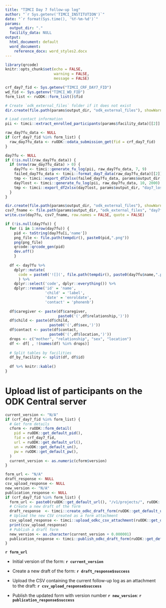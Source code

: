 ```yaml
---
title: "TIMCI Day 7 follow-up log"
author: "`r Sys.getenv('TIMCI_INSTITUTION')`"
date: "`r format(Sys.time(), '%Y-%m-%d')`"
params:
  output_dir: "."
  facility_data: NULL
output:
  html_document: default
  word_document:
    reference_docx: word_styles2.docx
---
```


```r
library(qrcode)
knitr::opts_chunk$set(echo = FALSE,
                      warning = FALSE,
                      message = FALSE)
```

```r
crf_day7_fid <- Sys.getenv("TIMCI_CRF_DAY7_FID")
wd_fid <- Sys.getenv("TIMCI_WD_FID")
form_list <- ruODK::form_list()$fid
```

```r
# Create `odk_external_files` folder if it does not exist
dir.create(file.path(params$output_dir, "odk_external_files"), showWarnings = FALSE)

# Load contact information
pii <- timci::extract_enrolled_participants(params$facility_data)[[2]]

raw_day7fu_data <- NULL
if (crf_day7_fid %in% form_list) {
  raw_day7fu_data <- ruODK::odata_submission_get(fid = crf_day7_fid)
}
```

```r
day7fu <- NULL
if (!is.null(raw_day7fu_data)) {
  if (nrow(raw_day7fu_data) > 0) {
    day7fu <- timci::generate_fu_log(pii, raw_day7fu_data, 7, 9)
    failed_day7fu_data <- timci::format_day7_data(raw_day7fu_data)[[2]]
    tmp <- timci::export_df2xlsx(failed_day7fu_data, params$output_dir, "day7_unsuccessful_calls")
    day7lost <- timci::generate_fu_log(pii, raw_day7fu_data, 10, 2000)
    tmp <- timci::export_df2xlsx(day7lost, params$output_dir, "day7_lost_to_followup")
  }
}
```

```r
dir.create(file.path(params$output_dir, "odk_external_files"), showWarnings = FALSE)
csv7_fname <- file.path(params$output_dir, "odk_external_files", "day7fu.csv")
write.csv(day7fu, csv7_fname, row.names = FALSE, quote = FALSE)
```

```r
if (!is.null(day7fu)) {
  for (i in 1:nrow(day7fu)) {
    pid <- toString(day7fu[i,'name'])
    png_file <- file.path(tempdir(), paste0(pid,".png"))
    png(png_file)
    qrcode::qrcode_gen(pid)
    dev.off()
    }
  
  df <- day7fu %>%
    dplyr::mutate(
      code = paste0('![](', file.path(tempdir(), paste0(day7fu$name,".png")), ')', '{width=0.75in}')
      ) %>%
    dplyr::select('code', dplyr::everything()) %>%
    dplyr::rename('id' = 'name',
                  'child' = 'label',
                  'date' = 'enroldate',
                  'contact' = 'phonenb')
  
  df$caregiver <- paste(df$caregiver,
                        paste0('(',df$relationship,')'))
  df$child <- paste(df$child,
                    paste0('(',df$sex,')'))
  df$contact <- paste(df$contact,
                    paste0('(',df$location,')'))
  drops <- c("mother", "relationship", "sex", "location")
  df <- df[ , !(names(df) %in% drops)]
  
  # Split tables by facilities
  df_by_facility <- split(df, df$id)
  
  df %>% knitr::kable()
}
```

# Upload list of participants on the ODK Central server

```r
current_version <- "N/A"
if (crf_day7_fid %in% form_list) {
  # Get form details
  cform <- ruODK::form_detail(
    pid = ruODK::get_default_pid(),
    fid = crf_day7_fid,
    url = ruODK::get_default_url(),
    un = ruODK::get_default_un(),
    pw = ruODK::get_default_pw(),
  )
  current_version <- as.numeric(cform$version)
}
```

```r
form_url <- "N/A"
draft_response <- NULL
csv_upload_response <- NULL
new_version <- "N/A"
publication_response <- NULL
if (crf_day7_fid %in% form_list) {
  form_url <- paste0(ruODK::get_default_url(), "/v1/projects/", ruODK::get_default_pid(), "/forms/", crf_day7_fid)
  # Create a new draft of the form
  draft_response  <- timci::create_odkc_draft_form(ruODK::get_default_un(), ruODK::get_default_pw(), form_url)
  # Upload the new CSV created as a form attachment
  csv_upload_response <- timci::upload_odkc_csv_attachment(ruODK::get_default_un(), ruODK::get_default_pw(), form_url, csv7_fname)
  print(csv_upload_response)
  # Publish a draft form
  new_version <- as.character(current_version + 0.000001)
  publication_response <- timci::publish_odkc_draft_form(ruODK::get_default_un(), ruODK::get_default_pw(), form_url, new_version)
}
```

**`r form_url`**

* Initial version of the form: **`r current_version`**

* Create a new draft of the form: **`r draft_response$success`**

* Upload the CSV containing the current follow-up log as an attachment to the draft: **`r csv_upload_response$success`**

* Publish the updated form with version number **`r new_version`**: **`r publication_response$success`**
